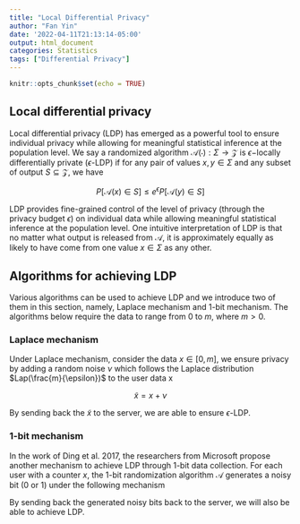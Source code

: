 ```yaml
---
title: "Local Differential Privacy"
author: "Fan Yin"
date: '2022-04-11T21:13:14-05:00'
output: html_document
categories: Statistics
tags: ["Differential Privacy"]
---
```


```r
knitr::opts_chunk$set(echo = TRUE)
```
<script src="https://cdnjs.cloudflare.com/ajax/libs/mathjax/2.7.5/MathJax.js?config=TeX-AMS_CHTML.js"></script>

## Local differential privacy
Local differential privacy (LDP) has emerged as a powerful tool to ensure individual privacy while allowing for meaningful statistical inference at the population level. We say a randomized algorithm $\mathcal{A}(\cdot): \Sigma \rightarrow \mathcal{Z}$ is $\epsilon-$locally differentially private ($\epsilon$-LDP) if for any pair of values $x, y \in \Sigma$ and any subset of output $S \subseteq \mathcal{Z}$, we have

$$ P[\mathcal{A}(x) \in S] \leqslant e^{\epsilon} P[\mathcal{A}(y) \in S]$$

LDP provides fine-grained control of the level of privacy (through the privacy budget $\epsilon$) on individual data while allowing meaningful statistical inference at the population level. One intuitive interpretation of LDP is that no matter what output is released from $\mathcal{A}$, it is approximately equally as likely to have come from one value $x \in \Sigma$ as any other. 

## Algorithms for achieving LDP
Various algorithms can be used to achieve LDP and we introduce two of them in this section, namely, Laplace mechanism and 1-bit mechanism. The algorithms below require the data to range from $0$ to $m$, where $m > 0$. 

### Laplace mechanism
Under Laplace mechanism, consider the data $x \in [0, m]$, we ensure privacy by adding a random noise $\nu$ which follows the Laplace distribution $Lap(\frac{m}{\epsilon})$ to the user data x

$$ \tilde{x} = x + \nu $$

By sending back the $\tilde{x}$ to the server, we are able to ensure $\epsilon$-LDP.

### 1-bit mechanism
In the work of Ding et al. 2017, the researchers from Microsoft propose another mechanism to achieve LDP through 1-bit data collection. For each user with a counter $x$, the 1-bit randomization algorithm $\mathcal{A}$ generates a noisy bit (0 or 1) under the following mechanism 

\begin{align*}
\label{eq:LDP_1bit}
\mathcal{A}_{\epsilon, m}(x) = & \begin{cases}
    1, & \text{with probability} \ \frac{1}{e^{\epsilon} + 1} + \frac{x}{m} \cdot \frac{e^{\epsilon} - 1}{e^{\epsilon} + 1} \\
    0, & \text{otherwise}
  \end{cases}
\end{align*}

By sending back the generated noisy bits back to the server, we will also be able to achieve LDP. 